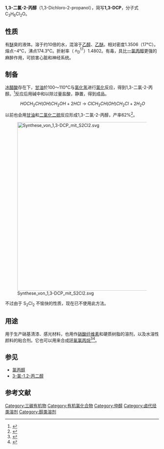 {{chemref|time=2012-12-04T01:47:13+00:00}}
{{Chembox
<!-- Images -->
| ImageFile = 1,3-Dichloropropan-2-ol.svg
| ImageSize = 150px
| ImageAlt =
<!-- Names -->
| IUPACName = 1,3-Dichloropropan-2-ol
| OtherNames =1,3-Dichloropropanol; 1,3-Dichloro-2-propanol; 1,3-Dichloroisopropanol; Glycerol-α,γ-dichlorohydrin; α-Dichlorohydrin; 1,3-DCP; DC2P
<!-- Sections -->
| Section1 = {{Chembox Identifiers
| CASNo =  96-23-1 
| PubChem = 7289
| EC_number = 202-491-9
| RTECS = UB1400000
| UNNumber = 2750
| ChEBI = 18917
| ChEMBL = 468581
| KEGG = C14399
| ChemSpiderID = 21106535
| SMILES = C(C(CCl)O)Cl
| UNII = 0F4P2VQC07
| InChI=1S/C3H6Cl2O/c4-1-3(6)2-5/h3,6H,1-2H2
| InChIKey=DEWLEGDTCGBNGU-UHFFFAOYSA-N
  }}
| Section2 = {{Chembox Properties
| C=3|H=6|Cl=2|O=1
| Appearance = 无色液体<ref name=GESTIS>{{GESTIS|ZVG=32050}}</ref>
| Odor = 酚味<ref name=GESTIS/>
| Density = 1.39 g/cm<sup>3</sup> (20 °C)<ref name=GESTIS/>
| MeltingPtC = -4
| MeltingPt_ref = <ref name=GESTIS/>
| BoilingPtC = 175
| BoilingPt_ref = <ref name=GESTIS/>
| Solubility = 110 g/L (20 °C)<ref name=GESTIS/>
  }}
| Section3 = {{Chembox Hazards
| MainHazards =
| FlashPtC = 74
| FlashPt_ref = <ref name=GESTIS/>
| AutoignitionPt =
| LD50 = 110 mg/kg (oral, rat)<ref name=GESTIS/><br>1080 mg/kg (dermal, rabbit)<ref name=GESTIS/>
| GHSPictograms = {{GHS06}}{{GHS07}}{{GHS08}}
| GHSSignalWord = 危险
| HPhrases = {{H-phrases|301|301|311|312|336|350|370|373}}
| PPhrases = {{P-phrases|201|202|260|261|264|270|271|280|281|301+310|302+352|304+340|307+311|308+313|312|314|321|322|330|361|363|403+233|405|501}}
  }}
}}
'''1,3-二氯-2-丙醇'''（1,3-Dichloro-2-propanol），简写'''1,3-DCP'''，分子式C<sub>3</sub>H<sub>6</sub>Cl<sub>2</sub>O。

==性质==
有[[醚|醚]]臭的液体。溶于约10倍的水，混溶于[[乙醇|乙醇]]、[[乙醚|乙醚]]。相对密度1.3506（17°C）。熔点−4°C，沸点174.3°C。折射率（<math>\ n_D^{17}</math>）1.4802。有毒，具比[[一氯丙醇|一氯丙醇]]更强的麻醉作用，可损害心脏和神经系统。

==制备==
[[冰醋酸|冰醋酸]]存在下，[[甘油|甘油]]於100～110°C与[[氯化氢|氯化氢]]进行[[氯化|氯化]]反应，得到1,3-二氯-2-丙醇。<ref name="Boehringer">{{Patent|Land = DE|V-Nr =197308 |Code= |Titel =Verfahren zur Darstellung von Mono- und Dichlorhydrin aus Glycerin und gasförmiger Salzsäure |V-Datum =1908-4-16 |A-Datum =1906-11-20 |Erfinder = | Anmelder =C.F. Boehringer & Söhne | DB =}}</ref>反应后用碱中和以除过量盐酸，静置，得到成品。
:<math>\ HOCH_2CH(OH)CH_2OH+2HCl\rightarrow ClCH_2CH(OH)CH_2Cl+2H_2O</math>

以前也会用[[甘油|甘油]]和[[二氯化二硫|二氯化二硫]]反应形成1,3-二氯-2-丙醇，产率62%<ref>{{Literatur |Autor=A. Claus |Titel=IV. Ueber die Darstellung des Dichlorhydrins |Sammelwerk=[[Justus_Liebigs_Ann._Chem.|Justus Liebigs Ann. Chem.]] |Band=168 |Nummer=1 |Datum=1873 |Seiten=44–44 |DOI=10.1002/jlac.18731680105}}</ref>。

[[File:Synthese_von_1,3-DCP_mit_S2Cl2.svg|550px]]

不过由于 S<sub>2</sub>Cl<sub>2</sub> 不愉快的性质，现在已不使用此方法。

==用途==
用于生产硝基清漆、感光材料，也用作[[硝酸纤维素|硝酸纤维素]]和硬质树脂的溶剂，以及水溶性颜料的粘合剂。它也可以用来合成[[环氧氯丙烷|环氧氯丙烷]]<ref>{{cite web | url = https://www.ncbi.nlm.nih.gov/books/NBK373196/ | work = Some Chemicals Present in Industrial and Consumer Products, Food and Drinking-Water | title = 1,3-Dichloro-2-propanol }}</ref><ref>{{cite journal|doi=10.1021/es903383a|pmid=20163179|title=Identifying New Persistent and Bioaccumulative Organics Among Chemicals in Commerce|journal=Environmental Science & Technology|volume=44|issue=7|pages=2277–2285|year=2010|last1=Howard|first1=Philip H.|last2=Muir|first2=Derek C. G.|bibcode=2010EnST...44.2277H}}</ref>。

==参见==
*[[氯丙醇|氯丙醇]]
*[[3-氯-1,2-丙二醇|3-氯-1,2-丙二醇]]

==参考文献==
{{reflist}}


[[Category:三碳有机物|Category:三碳有机物]]
[[Category:有机氯化合物|Category:有机氯化合物]]
[[Category:仲醇|Category:仲醇]]
[[Category:卤代烃类溶剂|Category:卤代烃类溶剂]]
[[Category:醇类溶剂|Category:醇类溶剂]]